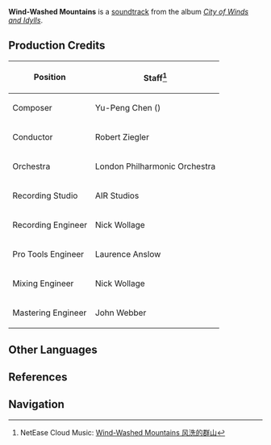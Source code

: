 {{See also|Midday Prospects}}
{{Soundtrack Infobox
|title          =
|image          = City of Winds and Idylls.png
|album          = City of Winds and Idylls
|disc           = 2
|number         = 37
|featured       =
|featured2      =
|featured3      =
|featured_disc  =
|featured_disc2 =
|featured_disc3 =
|youtube_id     = aeEkatw2Heg
|youtube_time   = 797
|spotify_id     = 6aFGqW5R5M3wyMeZ2CotfM
|played_in      = Mondstadt
|during         = [[Mondstadt]] (Day), animated cutscene in [[Where Ancient Stars Align]]
|domain         =
|previous       = Wayfarer's Peace
|next           = Wayward Souls
}}
'''Wind-Washed Mountains''' is a [[soundtrack]] from the album ''[[City of Winds and Idylls]]''.

==Production Credits==
{| class="wikitable" style="text-align:left; height:0.5em"
! Position
! Staff<ref>NetEase Cloud Music: [https://music.163.com/#/song?id=1481392439 Wind-Washed Mountains 风洗的群山]</ref>
|-
! Composer
| Yu-Peng Chen ({{Lang|zh=陈致逸|mini=1}})
|-
! Conductor
| Robert Ziegler
|-
! Orchestra
| London Philharmonic Orchestra
|-
! Recording Studio
| AIR Studios
|-
! Recording Engineer
| Nick Wollage
|-
! Pro Tools Engineer
| Laurence Anslow
|-
! Mixing Engineer
| Nick Wollage
|-
! Mastering Engineer
| John Webber
|}
<!--
==Trivia
-->
==Other Languages==
{{Other Languages
|default_hidden = 1
|en      = Wind-Washed Mountains
|zhs     = 风洗的群山
|zhs_rm  = Fēngxǐ de Qúnshān
|zht     = 風洗的群山
|zht_rm  = Fēngxǐ de Qúnshān
|ja      = 風に洗われし山々
|ja_rm   = Kaze ni Arawareshi Yamayama
}}

==References==
{{Reflist}}

==Navigation==
{{Soundtrack Navbox|City of Winds and Idylls}}